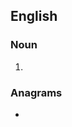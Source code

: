 ==English==

===Noun===
{{head|en|noun plural form}}

# {{plural of|tarse|lang=en}}

===Anagrams===
* {{anagrams|en|a=aersst|Saters|TASers|Tasers|Tesars|assert|asters|reasts|setars|stares|stears|tasers}}